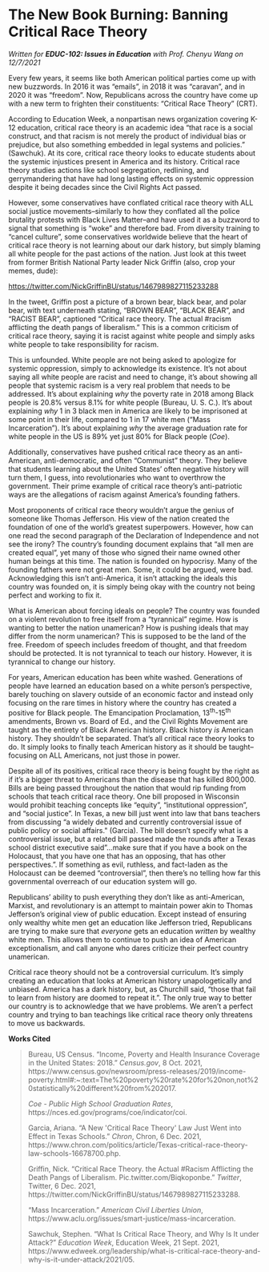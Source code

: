 # The New Book Burning: Banning Critical Race Theory
*Written for **EDUC-102: Issues in Education** with Prof. Chenyu Wang on 12/7/2021*

Every few years, it seems like both American political parties come up
with new buzzwords. In 2016 it was "emails", in 2018 it was "caravan",
and in 2020 it was "freedom". Now, Republicans across the country have
come up with a new term to frighten their constituents: "Critical Race
Theory" (CRT).

According to Education Week, a nonpartisan news organization covering
K-12 education, critical race theory is an academic idea "that race is a
social construct, and that racism is not merely the product of
individual bias or prejudice, but also something embedded in legal
systems and policies." (Sawchuk). At its core, critical race theory
looks to educate students about the systemic injustices present in
America and its history. Critical race theory studies actions like
school segregation, redlining, and gerrymandering that have had long
lasting effects on systemic oppression despite it being decades since
the Civil Rights Act passed.

However, some conservatives have conflated critical race theory with ALL
social justice movements--similarly to how they conflated all the police
brutality protests with Black Lives Matter--and have used it as a
buzzword to signal that something is "woke" and therefore bad. From
diversity training to "cancel culture", some conservatives worldwide
believe that the heart of critical race theory is not learning about our
dark history, but simply blaming all white people for the past actions
of the nation. Just look at this tweet from former British National
Party leader Nick Griffin (also, crop your memes, dude):

[[https://twitter.com/NickGriffinBU/status/1467989827115233288]{.underline}](https://twitter.com/NickGriffinBU/status/1467989827115233288)

In the tweet, Griffin post a picture of a brown bear, black bear, and
polar bear, with text underneath stating, "BROWN BEAR", "BLACK BEAR",
and "RACIST BEAR", captioned "Critical race theory. The actual #racism
afflicting the death pangs of liberalism." This is a common criticism of
critical race theory, saying it is racist against white people and
simply asks white people to take responsibility for racism.

This is unfounded. White people are not being asked to apologize for
systemic oppression, simply to acknowledge its existence. It's not about
saying all white people are racist and need to change, it's about
showing all people that systemic racism is a very real problem that
needs to be addressed. It's about explaining *why* the poverty rate in
2018 among Black people is 20.8% versus 8.1% for white people (Bureau,
U. S. C.). It's about explaining *why* 1 in 3 black men in America are
likely to be imprisoned at some point in their life, compared to 1 in 17
white men ("Mass Incarceration"). It's about explaining *why* the
average graduation rate for white people in the US is 89% yet just 80%
for Black people (*Coe*).

Additionally, conservatives have pushed critical race theory as an
anti-American, anti-democratic, and often "Communist" theory. They
believe that students learning about the United States' often negative
history will turn them, I guess, into revolutionaries who want to
overthrow the government. Their prime example of critical race theory's
anti-patriotic ways are the allegations of racism against America's
founding fathers.

Most proponents of critical race theory wouldn't argue the genius of
someone like Thomas Jefferson. His view of the nation created the
foundation of one of the world's greatest superpowers. However, how can
one read the second paragraph of the Declaration of Independence and not
see the irony? The country's founding document explains that "all men
are created equal", yet many of those who signed their name owned other
human beings at this time. The nation is founded on hypocrisy. Many of
the founding fathers were not great men. Some, it could be argued, were
bad. Acknowledging this isn't anti-America, it isn't attacking the
ideals this country was founded on, it is simply being okay with the
country not being perfect and working to fix it.

What is American about forcing ideals on people? The country was founded
on a violent revolution to free itself from a "tyrannical" regime. How
is wanting to better the nation unamerican? How is pushing ideals that
may differ from the norm unamerican? This is supposed to be the land of
the free. Freedom of speech includes freedom of thought, and that
freedom should be protected. It is not tyrannical to teach our history.
However, it is tyrannical to change our history.

For years, American education has been white washed. Generations of
people have learned an education based on a white person's perspective,
barely touching on slavery outside of an economic factor and instead
only focusing on the rare times in history where the country has created
a positive for Black people. The Emancipation Proclamation,
13^th^-15^th^ amendments, Brown vs. Board of Ed., and the Civil Rights
Movement are taught as the entirety of Black American history. Black
history *is* American history. They shouldn't be separated. That's all
critical race theory looks to do. It simply looks to finally teach
American history as it should be taught--focusing on ALL Americans, not
just those in power.

Despite all of its positives, critical race theory is being fought by
the right as if it's a bigger threat to Americans than the disease that
has killed 800,000. Bills are being passed throughout the nation that
would rip funding from schools that teach critical race theory. One bill
proposed in Wisconsin would prohibit teaching concepts like "equity",
"institutional oppression", and "social justice". In Texas, a new bill
just went into law that bans teachers from discussing "a widely debated
and currently controversial issue of public policy or social affairs.\"
(Garcia). The bill doesn't specify what is a controversial issue, but a
related bill passed made the rounds after a Texas school district
executive said "...make sure that if you have a book on the Holocaust,
that you have one that has an opposing, that has other perspectives.".
If something as evil, ruthless, and fact-laden as the Holocaust can be
deemed "controversial", then there's no telling how far this
governmental overreach of our education system will go.

Republicans' ability to push everything they don't like as
anti-American, Marxist, and revolutionary is an attempt to maintain
power akin to Thomas Jefferson's original view of public education.
Except instead of ensuring only wealthy white men get an education like
Jefferson tried, Republicans are trying to make sure that *everyone*
gets an education *written* by wealthy white men. This allows them to
continue to push an idea of American exceptionalism, and call anyone who
dares criticize their perfect country unamerican.

Critical race theory should not be a controversial curriculum. It's
simply creating an education that looks at American history
unapologetically and unbiased. America has a dark history, but, as
Churchill said, "those that fail to learn from history are doomed to
repeat it.". The only true way to better our country is to acknowledge
that we have problems. We aren't a perfect country and trying to ban
teachings like critical race theory only threatens to move us backwards.

**Works Cited**

> Bureau, US Census. "Income, Poverty and Health Insurance Coverage in
> the United States: 2018." *Census.gov*, 8 Oct. 2021,
> https://www.census.gov/newsroom/press-releases/2019/income-poverty.html#:\~:text=The%20poverty%20rate%20for%20non,not%20statistically%20different%20from%202017.
>
> *Coe - Public High School Graduation Rates*,
> https://nces.ed.gov/programs/coe/indicator/coi.
>
> Garcia, Ariana. "A New \'Critical Race Theory\' Law Just Went into
> Effect in Texas Schools." *Chron*, Chron, 6 Dec. 2021,
> https://www.chron.com/politics/article/Texas-critical-race-theory-law-schools-16678700.php.
>
> Griffin, Nick. "Critical Race Theory. the Actual #Racism Afflicting
> the Death Pangs of Liberalism. Pic.twitter.com/Biqkoponbe." *Twitter*,
> Twitter, 6 Dec. 2021,
> https://twitter.com/NickGriffinBU/status/1467989827115233288.
>
> "Mass Incarceration." *American Civil Liberties Union*,
> https://www.aclu.org/issues/smart-justice/mass-incarceration.
>
> Sawchuk, Stephen. "What Is Critical Race Theory, and Why Is It under
> Attack?" *Education Week*, Education Week, 21 Sept. 2021,
> https://www.edweek.org/leadership/what-is-critical-race-theory-and-why-is-it-under-attack/2021/05.
